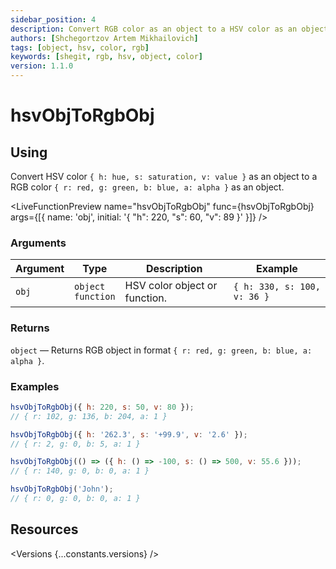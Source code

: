 ```yaml
---
sidebar_position: 4
description: Convert RGB color as an object to a HSV color as an object
authors: [Shchegortzov Artem Mikhailovich]
tags: [object, hsv, color, rgb]
keywords: [shegit, rgb, hsv, object, color]
version: 1.1.0
---
```




# hsvObjToRgbObj

## Using

Convert HSV color `{ h: hue, s: saturation, v: value }` as an object
to a RGB color `{ r: red, g: green, b: blue, a: alpha }` as an object.

<LiveFunctionPreview
  name="hsvObjToRgbObj"
  func={hsvObjToRgbObj}
  args={[{ name: 'obj', initial: '{ "h": 220, "s": 60, "v": 89 }' }]}
/>

### Arguments

| Argument | Type                       | Description                   | Example                     |
| -------- | -------------------------- | ----------------------------- | --------------------------- |
| `obj`    | `object` <br /> `function` | HSV color object or function. | `{ h: 330, s: 100, v: 36 }` |

### Returns

`object` — Returns RGB object in format `{ r: red, g: green, b: blue, a: alpha }`.

### Examples

```js
hsvObjToRgbObj({ h: 220, s: 50, v: 80 });
// { r: 102, g: 136, b: 204, a: 1 }

hsvObjToRgbObj({ h: '262.3', s: '+99.9', v: '2.6' });
// { r: 2, g: 0, b: 5, a: 1 }

hsvObjToRgbObj(() => ({ h: () => -100, s: () => 500, v: 55.6 }));
// { r: 140, g: 0, b: 0, a: 1 }

hsvObjToRgbObj('John');
// { r: 0, g: 0, b: 0, a: 1 }
```

## Resources

<Versions {...constants.versions} />

<div style={{ display: 'flex', gap: 20 }}>
  <GitHubResourceButton linkPath={constants.resourceLinkPath} />
  <CodeSandboxResourceButton link={constants.codeSandboxLink} />
</div>
